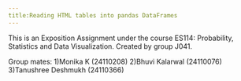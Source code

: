 ```yaml
---
title:Reading HTML tables into pandas DataFrames
---
```


This is an Exposition Assignment under the course ES114: Probability, Statistics and Data Visualization. Created by group J041. 


Group mates:
1)Monika K (24110208)
2)Bhuvi Kalarwal (24110076)
3)Tanushree Deshmukh (24110366)